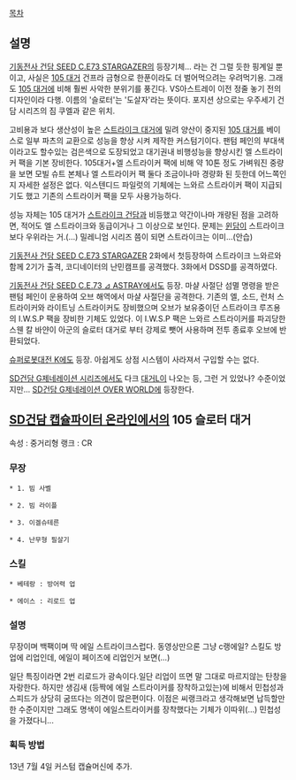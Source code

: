 [[목차]]
== 설명 ==
[[기동전사 건담 SEED C.E73 STARGAZER]]의 등장기체… 라는 건 그럴 듯한 핑계일 뿐이고, 사실은 [[105 대거]] 건프라 금형으로 한푼이라도 더 벌어먹으려는 우려먹기용. 그래도 [[105 대거]]에 비해 훨씬 사악한 분위기를 풍긴다. VS아스트레이 이전 정줄 놓기 전의 디자인이라 다행. 이름의 '슬로터'는 '도살자'라는 뜻이다. 포지션 상으로는 우주세기 건담 시리즈의 짐 쿠엘과 같은 위치.

고비용과 보다 생산성이 높은 [[스트라이크 대거]]에 밀려 양산이 중지된 [[105 대거]]를 베이스로 일부 파츠의 교환으로 성능을 향상 시켜 제작한 커스텀기이다. 팬텀 페인의 부대색이라고도 할수있는 검은색으로 도장되었고 대기권내 비행성능을 향상시킨 엘 스트라이커 팩을 기본 장비한다. 105대거+엘 스트라이커 팩에 비해 약 10톤 정도 가벼워진 중량을 보면 모빌 슈트 본체나 엘 스트라이커 팩 둘다 조금이나마 경량화 된 듯한데 어느쪽인지 자세한 설정은 없다. 익스텐디드 파일럿의 기체에는 느와르 스트라이커 팩이 지급되기도 했고 기존의 스트라이커 팩을 모두 사용가능하다.

성능 자체는 105 대거가 [[스트라이크 건담]]과 비등했고 약간이나마 개량된 점을 고려하면, 적어도 엘 스트라이크와 동급이거나 그 이상으로 보인다. 문제는 [[윈담]]이 스트라이크보다 우위라는 거.(…) 밀레니엄 시리즈 쯤이 되면 스트라이크는 이미…(안습)

[[기동전사 건담 SEED C.E73 STARGAZER]] 2화에서 첫등장하여 스트라이크 느와르와 함께 2기가 출격, 코디네이터의 난민캠프를 공격했다. 3화에서 DSSD를 공격하였다.

[[기동전사 건담 SEED C.E.73 ⊿ ASTRAY]]에서도 등장. 마샬 사절단 섬멸 명령을 받은 팬텀 페인이 운용하여 오브 해역에서 마샬 사절단을 공격한다. 기존의 엘, 소드, 런처 스트라이커와 라이트닝 스트라이커도 장비했으며 오브가 보유중이던 스트라이크 루즈용의 I.W.S.P 팩을 장비한 기체도 있었다. 이 I.W.S.P 팩은 느와르 스트라이커를 파괴당한 스웬 칼 바얀이 아군의 슬로터 대거로 부터 강제로 뺏어 사용하며 전투 종료후 오브에 반환되었다.

[[슈퍼로봇대전 K]]에도 등장. 아쉽게도 상점 시스템이 사라져서 구입할 수는 없다. 

[[SD건담 G제네레이션 시리즈]]에서도 다크 [[대거L]]이 나오는 등, 그런 거 있었나? 수준이었지만... [[SD건담 G제네레이션 OVER WORLD]]에 등장한다.

== [[SD건담 캡슐파이터 온라인]]에서의 105 슬로터 대거 ==

속성 : 중거리형
랭크 : CR

=== 무장 ===

 * 1. 빔 사벨

 * 2. 빔 라이플

 * 3. 이겔슈테른

 * 4. 난무형 필살기

=== 스킬 ===

 * 베테랑 : 방어력 업

 * 에이스 : 리로드 업

=== 설명 ===

무장이며 백팩이며 딱 에일 스트라이크스럽다. 동영상만으론 그냥 c랭에일?
스킬도 방업에 리업인데, 에일이 페이즈에 리업인거 보면(...)

일단 특징이라면 2번 리로드가 광속이다.일단 리업이 뜨면 말 그대로 마르지않는 탄창을 자랑한다. 하지만 생김새 (등짝에 에일 스트라이커를 장착하고있는)에 비해서 민첩성과 스피드가 상당히 굼뜨다는 의견이 많은편이다. 이점은 씨랭크라고 생각해보면 납득할만한 수준이지만 그래도 명색이 에일스트라이커를 장착했다는 기체가 이따위(...) 민첩성을 가졌다니...


=== 획득 방법 ===

13년 7월 4일 커스텀 캡슐머신에 추가.
